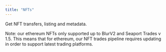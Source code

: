 ```yaml
---
title: "NFTs"
---
```


Get NFT transfers, listing and metadata.

Note: our ethereum NFTs only supported up to BlurV2 and Seaport Trades v 1.5. This means that for ethereum, our NFT trades pipeline requires updating in order to support latest trading platforms.



